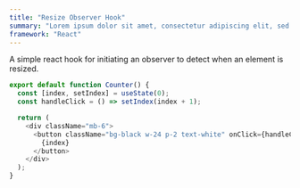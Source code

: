 ```yaml
---
title: "Resize Observer Hook"
summary: "Lorem ipsum dolor sit amet, consectetur adipiscing elit, sed do eiusmod tempor incididunt ut labore et dolore magna aliqua."
framework: "React"
---
```


A simple react hook for initiating an observer to detect when an element is resized.

```ts title="useResizeObserver.ts"
export default function Counter() {
  const [index, setIndex] = useState(0);
  const handleClick = () => setIndex(index + 1);

  return (
    <div className="mb-6">
      <button className="bg-black w-24 p-2 text-white" onClick={handleClick}>
        {index}
      </button>
    </div>
  );
}
```
